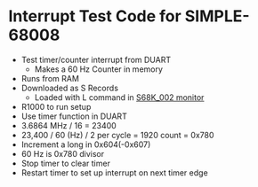 = Interrupt Test Code for SIMPLE-68008 =

* Test timer/counter interrupt from DUART
** Makes a 60 Hz Counter in memory
* Runs from RAM
* Downloaded as S Records
** Loaded with L command in [https://github.com/douggilliland/Linux-68k/tree/S-Record-Load-working/S68K_002 S68K_002 monitor]
* R1000 to run setup
* Use timer function in DUART
* 3.6864 MHz / 16 = 23400
* 23,400 / 60 (Hz) / 2 per cycle = 1920 count = 0x780
* Increment a long in 0x604(-0x607)
* 60 Hz is 0x780 divisor
* Stop timer to clear timer
* Restart timer to set up interrupt on next timer edge
